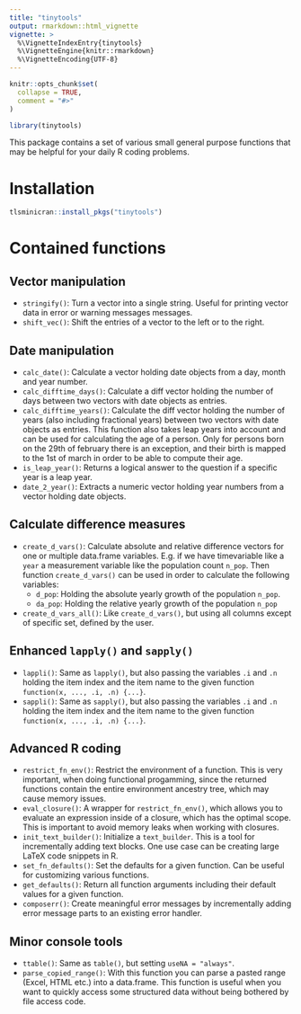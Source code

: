 ```yaml
---
title: "tinytools"
output: rmarkdown::html_vignette
vignette: >
  %\VignetteIndexEntry{tinytools}
  %\VignetteEngine{knitr::rmarkdown}
  %\VignetteEncoding{UTF-8}
---
```


```r
knitr::opts_chunk$set(
  collapse = TRUE,
  comment = "#>"
)
```

```r
library(tinytools)
```

This package contains a set of various small general purpose
functions that may be helpful for your daily R coding problems.

# Installation

```r
tlsminicran::install_pkgs("tinytools")
```

# Contained functions

## Vector manipulation

- `stringify()`: Turn a vector into a single string. Useful for printing
  vector data in error or warning messages messages.
- `shift_vec()`: Shift the entries of a vector to the left or to the right.

## Date manipulation

- `calc_date()`: Calculate a vector holding date objects from a day, month and
  year number.
- `calc_difftime_days()`: Calculate a diff vector holding the number of days
  between two vectors with date objects as entries.
- `calc_difftime_years()`: Calculate the diff vector holding the number of
  years (also including fractional years) between two vectors with date objects
  as entries. This function also takes leap years into account and can be
  used for calculating the age of a person. Only for persons born on
  the 29th of february there is an exception, and their birth is mapped to the
  1st of march in order to be able to compute their age.
- `is_leap_year()`: Returns a logical answer to the question if a specific
  year is a leap year.
- `date_2_year()`: Extracts a numeric vector holding year numbers from a 
  vector holding date objects.

## Calculate difference measures

- `create_d_vars()`: Calculate absolute and relative difference vectors for
  one or multiple data.frame variables. E.g. if we have
  timevariable like a `year` a measurement variable like
  the population count `n_pop`. Then function `create_d_vars()` can be
  used in order to calculate the following variables:
  - `d_pop`: Holding the absolute yearly growth of the population `n_pop`.
  - `da_pop`: Holding the relative yearly growth of the population `n_pop`
- `create_d_vars_all()`: Like `create_d_vars()`, but using all columns except
  of specific set, defined by the user.

## Enhanced `lapply()` and `sapply()`

- `lappli()`: Same as `lapply()`, but also passing the variables `.i` and `.n`
  holding the item index and the item name to the given function
  `function(x, ..., .i, .n) {...}`. 
- `sappli()`: Same as `sapply()`, but also passing the variables `.i` and `.n`
  holding the item index and the item name to the given function
  `function(x, ..., .i, .n) {...}`.

## Advanced R coding

- `restrict_fn_env()`: Restrict the environment of a function. This
  is very important, when doing functional progamming, since the returned 
  functions contain the entire environment ancestry tree,
  which may cause memory issues.
- `eval_closure()`: A wrapper for `restrict_fn_env()`, which allows you to
  evaluate an expression inside of a closure, which has the optimal scope.
  This is important to avoid memory leaks when working with closures.
- `init_text_builder()`: Initialize a `text_builder`. This is a tool for
  incrementally adding text blocks. One use case can be creating large LaTeX
  code snippets in R.
- `set_fn_defaults()`: Set the defaults for a given function. Can be useful
  for customizing various functions.
- `get_defaults()`: Return all function arguments including their default
  values for a given function.
- `composerr()`: Create meaningful error messages by incrementally adding
  error message parts to an existing error handler.

## Minor console tools

- `ttable()`: Same as `table()`, but setting `useNA = "always"`.
- `parse_copied_range()`: With this function you can parse a pasted range
  (Excel, HTML etc.) into a data.frame. This function is useful when you want
  to quickly access some structured data without being bothered by file
  access code.
